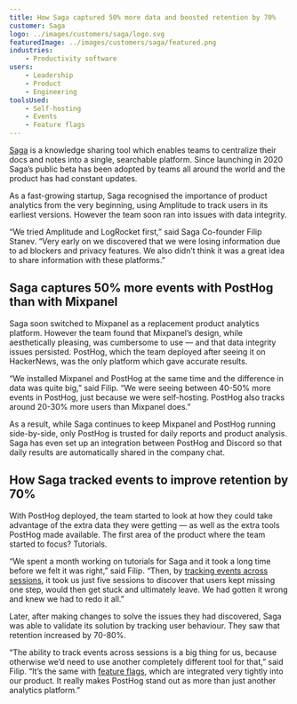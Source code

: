```yaml
---
title: How Saga captured 50% more data and boosted retention by 70%
customer: Saga
logo: ../images/customers/saga/logo.svg
featuredImage: ../images/customers/saga/featured.png
industries:
    - Productivity software
users:
    - Leadership
    - Product
    - Engineering
toolsUsed:
    - Self-hosting
    - Events
    - Feature flags
---
```


[Saga](https://saga.so/) is a knowledge sharing tool which enables teams to centralize their docs and notes into a single, searchable platform. Since launching in 2020 Saga’s public beta has been adopted by teams all around the world and the product has had constant updates. 

As a fast-growing startup, Saga recognised the importance of product analytics from the very beginning, using Amplitude to track users in its earliest versions. However the team soon ran into issues with data integrity. 

“We tried Amplitude and LogRocket first,” said Saga Co-founder Filip Stanev. “Very early on we discovered that we were losing information due to ad blockers and privacy features. We also didn’t think it was a great idea to share information with these platforms.”

<BorderWrapper>
    <Quote
        imageSource="/images/customers/filip.png"
        size="md"
        name="Filip Stanev"
        title="Co-founder, Saga"
        quote={`“We tried LogRocket, but it felt very invasive. We didn’t feel comfortable with how much they were tracking. We tried Amplitude, but it was just far too slow. Even creating dashboards felt laggy.”`}
    />
</BorderWrapper>

## Saga captures 50% more events with PostHog than with Mixpanel

Saga soon switched to Mixpanel as a replacement product analytics platform. However the team found that Mixpanel’s design, while aesthetically pleasing, was cumbersome to use — and that data integrity issues persisted. PostHog, which the team deployed after seeing it on HackerNews, was the only platform which gave accurate results. 

“We installed Mixpanel and PostHog at the same time and the difference in data was quite big,” said Filip. “We were seeing between 40-50% more events in PostHog, just because we were self-hosting. PostHog also tracks around 20-30% more users than Mixpanel does.”

As a result, while Saga continues to keep Mixpanel and PostHog running side-by-side, only PostHog is trusted for daily reports and product analysis. Saga has even set up an integration between PostHog and Discord so that daily results are automatically shared in the company chat. 

<BorderWrapper>
    <Quote
        imageSource="/images/customers/filip.png"
        size="md"
        name="Filip Stanev"
        title="Co-founder, Saga"
        quote={`“PostHog tracks more events than Mixpanel. For one  event we defined, Mixpanel reported 6,343 occurrences last month. PostHog reported what we know to be the true figure, 8,169 — almost 30% more than Mixpanel.”`}
    />
</BorderWrapper>

## How Saga tracked events to improve retention by 70%  

With PostHog deployed, the team started to look at how they could take advantage of the extra data they were getting — as well as the extra tools PostHog made available. The first area of the product where the team started to focus? Tutorials. 

“We spent a month working on tutorials for Saga and it took a long time before we felt it was right,” said Filip. “Then, by [tracking events across sessions](https://posthog.com/docs/user-guides/events), it took us just five sessions to discover that users kept missing one step, would then get stuck and ultimately leave. We had gotten it wrong and knew we had to redo it all.”

Later, after making changes to solve the issues they had discovered, Saga was able to validate its solution by tracking user behaviour. They saw that retention increased by 70-80%.

“The ability to track events across sessions is a big thing for us, because otherwise we’d need to use another completely different tool for that,” said Filip. “It’s the same with [feature flags](https://posthog.com/docs/user-guides/feature-flags), which are integrated very tightly into our product. It really makes PostHog stand out as more than just another analytics platform.”

